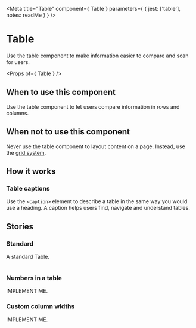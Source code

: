 
<Meta
  title="Table"
  component={ Table }
  parameters={ {
    jest: ['table'],
    notes: readMe
  } }
/>

# Table

Use the table component to make information easier to compare and scan for users.

<Preview withToolbar>
  <Story name="Table">
    <Table
      caption="Dates and amounts"
      keys={['date', 'amount']}
      headings={{
        amount: 'Amount',
        date: 'Date'
      }}
      data={[
        {
          amount: '£109.80 per week',
          date: 'First 6 weeks'
        },
        {
          amount: '£109.80 per week',
          date: 'Next 33 weeks'
        },
        {
          amount: '£4,282.20',
          date: 'Total estimated pay'
        },
      ]}
    />
  </Story>
</Preview>

<Props of={ Table } />


## When to use this component

Use the table component to let users compare information in rows and columns.


## When not to use this component

Never use the table component to layout content on a page. Instead, use the [grid system].


## How it works
### Table captions

Use the `<caption>` element to describe a table in the same way you would use a heading. A caption helps users find, navigate and understand tables.


## Stories
### Standard

A standard Table.

<Preview>
  <Story name="Standard">
    <Table
      keys={['date', 'amount']}
      headings={{
        amount: 'Amount',
        date: 'Date'
      }}
      data={[
        {
          amount: '£109.80 per week',
          date: 'First 6 weeks'
        },
        {
          amount: '£109.80 per week',
          date: 'Next 33 weeks'
        },
        {
          amount: '£4,282.20',
          date: 'Total estimated pay'
        },
      ]}
    />
  </Story>
</Preview>


### Numbers in a table

IMPLEMENT ME.


### Custom column widths

IMPLEMENT ME.

[grid system]: https://design-system.service.gov.uk/styles/layout#grid-system